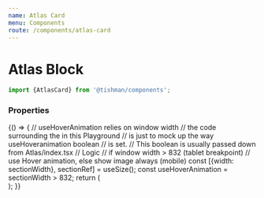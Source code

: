 ```yaml
---
name: Atlas Card
menu: Components
route: /components/atlas-card
---
```




# Atlas Block

```ts
import {AtlasCard} from '@tishman/components';
```

### Properties

<Props of={AtlasCard} />

<Playground>
  {() => {
    // useHoverAnimation relies on window width
    // the code surrounding the <AtlasCard/> in this Playground
    // is just to mock up the way useHoveranimation boolean
    // is set. 
    // This boolean is usually passed down from Atlas/index.tsx
    // Logic
    // if window width > 832 (tablet breakpoint)
    // use Hover animation, else show image always (mobile)
    const [{width: sectionWidth}, sectionRef] = useSize();
    const useHoverAnimation = sectionWidth > 832;
    return (
      <div ref={sectionRef}>
        <AtlasCard
          url="#"
          title="Art in Focus: Vanessa German"
          excerpt="A liberating vision at Rockefeller Center"
          fluid={getMockFluidImage({width: 468, height: 500}).childImageSharp.fluid}
          useHoverAnimation={useHoverAnimation}
        />
      </div>
    );
  }}

</Playground>
